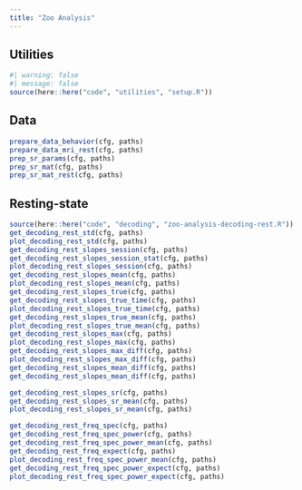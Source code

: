 ```yaml
---
title: "Zoo Analysis"
---
```


## Utilities

```r
#| warning: false
#| message: false
source(here::here("code", "utilities", "setup.R"))
```

## Data

```r
prepare_data_behavior(cfg, paths)
prepare_data_mri_rest(cfg, paths)
prep_sr_params(cfg, paths)
prep_sr_mat(cfg, paths)
prep_sr_mat_rest(cfg, paths)
```

## Resting-state

```r
source(here::here("code", "decoding", "zoo-analysis-decoding-rest.R"))
get_decoding_rest_std(cfg, paths)
plot_decoding_rest_std(cfg, paths)
get_decoding_rest_slopes_session(cfg, paths)
get_decoding_rest_slopes_session_stat(cfg, paths)
plot_decoding_rest_slopes_session(cfg, paths)
get_decoding_rest_slopes_mean(cfg, paths)
plot_decoding_rest_slopes_mean(cfg, paths)
get_decoding_rest_slopes_true(cfg, paths)
get_decoding_rest_slopes_true_time(cfg, paths)
plot_decoding_rest_slopes_true_time(cfg, paths)
get_decoding_rest_slopes_true_mean(cfg, paths)
plot_decoding_rest_slopes_true_mean(cfg, paths)
get_decoding_rest_slopes_max(cfg, paths)
plot_decoding_rest_slopes_max(cfg, paths)
get_decoding_rest_slopes_max_diff(cfg, paths)
plot_decoding_rest_slopes_max_diff(cfg, paths)
get_decoding_rest_slopes_mean_diff(cfg, paths)
get_decoding_rest_slopes_mean_diff(cfg, paths)
```

```r
get_decoding_rest_slopes_sr(cfg, paths)
get_decoding_rest_slopes_sr_mean(cfg, paths)
plot_decoding_rest_slopes_sr_mean(cfg, paths)
```

```r
get_decoding_rest_freq_spec(cfg, paths)
get_decoding_rest_freq_spec_power(cfg, paths)
get_decoding_rest_freq_spec_power_mean(cfg, paths)
get_decoding_rest_freq_expect(cfg, paths)
plot_decoding_rest_freq_spec_power_mean(cfg, paths)
get_decoding_rest_freq_spec_power_expect(cfg, paths)
plot_decoding_rest_freq_spec_power_expect(cfg, paths)
```
